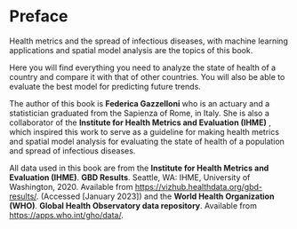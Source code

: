 # Preface {.unnumbered}

Health metrics and the spread of infectious diseases, with machine learning applications and spatial model analysis are the topics of this book.

Here you will find everything you need to analyze the state of health of a country and compare it with that of other countries. You will also be able to evaluate the best model for predicting future trends.

The author of this book is **Federica Gazzelloni** who is an actuary and a statistician graduated from the Sapienza of Rome, in Italy. She is also a collaborator of the **Institute for Health Metrics and Evaluation (IHME)** , which inspired this work to serve as a guideline for making health metrics and spatial model analysis for evaluating the state of health of a population and spread of infectious diseases.

All data used in this book are from the **Institute for Health Metrics and Evaluation (IHME)**. **GBD Results**. Seattle, WA: IHME, University of Washington, 2020. Available from [https://vizhub.healthdata.org/gbd-results/](https://urldefense.com/v3/__https:/vizhub.healthdata.org/gbd-results/__;!!K-Hz7m0Vt54!l72IcmA_WDWDWqHLaUzVrt8XbheUn0_vWggtGDbhl4vxiT64nLrmzX32rCVfXnXUO6SO89nOjSnj5g$). (Accessed \[January 2023\]) and the **World Health Organization (WHO)**. **Global Health Observatory data repository**. Available from [https://apps.who.int/gho/data/](https://apps.who.int/gho/data/node.main.LIFECOUNTRY?lang=en).
